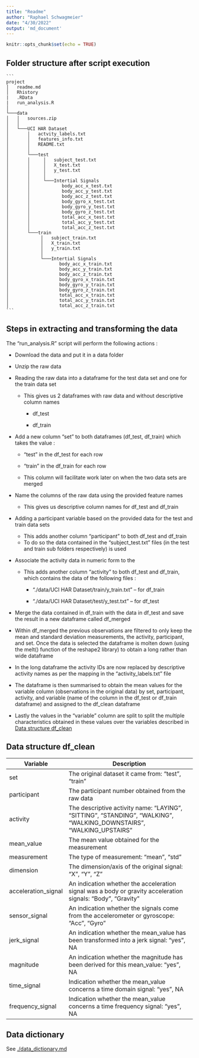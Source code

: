 ```yaml
---
title: "Readme"
author: "Raphael Schwagmeier"
date: "4/30/2022"
output: 'md_document'
---
```


```r
knitr::opts_chunk$set(echo = TRUE)
```

## Folder structure after script execution

    ```
    project
    │   readme.md
    │   Rhistory
    |   .RData
    |   run_analysis.R
    │
    └───data
    │   │   sources.zip
    │   │
    │   └───UCI HAR Dataset
    │       │   actvity_labels.txt
    │       │   features_info.txt
    │       │   README.txt
    │       │   
    │       └───test
    │       │     │   subject_test.txt
    │       │     │   X_test.txt
    │       │     │   y_test.txt
    │       │     │
    │       │     └───Intertial Signals
    │       │            body_acc_x_test.txt
    │       │            body_acc_y_test.txt
    │       │            body_acc_z_test.txt
    │       │            body_gyro_x_test.txt
    │       │            body_gyro_y_test.txt
    │       │            body_gyro_z_test.txt
    │       │            total_acc_x_test.txt
    │       │            total_acc_y_test.txt
    │       │            total_acc_z_test.txt
    │       └───train
    │            │   subject_train.txt
    │            │   X_train.txt
    │            │   y_train.txt
    │            │
    │            └───Intertial Signals
    │                   body_acc_x_train.txt
    │                   body_acc_y_train.txt
    │                   body_acc_z_train.txt
    │                   body_gyro_x_train.txt
    │                   body_gyro_y_train.txt
    │                   body_gyro_z_train.txt
    │                   total_acc_x_train.txt
    │                   total_acc_y_train.txt
    │                   total_acc_z_train.txt
    ```

## Steps in extracting and transforming the data

The "run_analysis.R" script will perform the following actions :

-   Download the data and put it in a data folder

-   Unzip the raw data

-   Reading the raw data into a dataframe for the test data set and one for the train data set

    -   This gives us 2 dataframes with raw data and without descriptive column names

        -   df_test

        -   df_train

-   Add a new column "set" to both dataframes (df_test, df_train) which takes the value :

    -   "test" in the df_test for each row

    -   "train" in the df_train for each row

    -   This column will facilitate work later on when the two data sets are merged

-   Name the columns of the raw data using the provided feature names

    -   This gives us descriptive column names for df_test and df_train

-   Adding a participant variable based on the provided data for the test and train data sets

    -   This adds another column "participant" to both df_test and df_train
    -   To do so the data contained in the "subject_test.txt" files (in the test and train sub folders respectively) is used

-   Associate the activity data in numeric form to the

    -   This adds another column "activity" to both df_test and df_train, which contains the data of the following files :

        -   "./data/UCI HAR Dataset/train/y_train.txt" -- for df_train

        -   "./data/UCI HAR Dataset/test/y_test.txt" -- for df_test

-   Merge the data contained in df_train with the data in df_test and save the result in a new dataframe called df_merged

-   Within df_merged the previous observations are filtered to only keep the mean and standard deviation measurements, the activity, participant, and set. Once the data is selected the dataframe is molten down (using the melt() function of the reshape2 library) to obtain a long rather than wide dataframe

-   In the long dataframe the activity IDs are now replaced by descriptive activity names as per the mapping in the "activity_labels.txt" file

-   The dataframe is then summarised to obtain the mean values for the variable column (observations in the original data) by set, participant, activity, and variable (name of the column in the df_test or df_train dataframe) and assigned to the df_clean dataframe

-   Lastly the values in the "variable" column are split to split the multiple characteristics obtained in these values over the variables described in [Data structure df_clean]

## Data structure df_clean

| Variable            | Description                                                                                                         |
|---------------------|---------------------------------------------------------------------------------------------------------------------|
| set                 | The original dataset it came from: "test", "train"                                                                  |
| participant         | The participant number obtained from the raw data                                                                   |
| activity            | The descriptive activity name: "LAYING", "SITTING", "STANDING", "WALKING", "WALKING_DOWNSTAIRS", "WALKING_UPSTAIRS" |
| mean_value          | The mean value obtained for the measurement                                                                         |
| measurement         | The type of measurement: "mean", "std"                                                                              |
| dimension           | The dimension/axis of the original signal: "X", "Y", "Z"                                                            |
| acceleration_signal | An indication whether the acceleration signal was a body or gravity acceleration signals: "Body", "Gravity"         |
| sensor_signal       | An indication whether the signals come from the accelerometer or gyroscope: "Acc", "Gyro"                           |
| jerk_signal         | An indication whether the mean_value has been transformed into a jerk signal: "yes", NA                             |
| magnitude           | An indication whether the magnitude has been derived for this mean_value: "yes", NA                                 |
| time_signal         | Indication whether the mean_value concerns a time domain signal: "yes", NA                                          |
| frequency_signal    | Indication whether the mean_value concerns a time frequency signal: "yes", NA                                       |

## **Data dictionary**

See [./data_dictionary.md](./data_dictionary.md)
